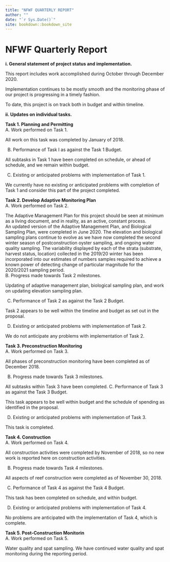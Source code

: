 ```yaml
--- 
title: "NFWF QUARTERLY REPORT"
author: ""
date: "`r Sys.Date()`"
site: bookdown::bookdown_site
---
```


# NFWF Quarterly Report  

**i.	General statement of project status and implementation.**  

This report includes work accomplished during October through December 2020. 

Implementation continues to be mostly smooth and the monitoring phase of our project is progressing in a timely fashion. 

To date, this project is on track both in budget and within timeline. 

**ii. Updates on individual tasks.** 
  
**Task 1.  Planning and Permitting**  
A.	Work performed on Task 1. 

All work on this task was completed by January of 2018.  

B.	Performance of Task I as against the Task 1 Budget. 

All subtasks in Task 1 have been completed on schedule, or ahead of schedule, and we remain within budget. 

C.	Existing or anticipated problems with implementation of Task 1. 

We currently have no existing or anticipated problems with completion of Task 1 and consider this part of the project completed. 


**Task 2.  Develop Adaptive Monitoring Plan**  
A.	Work performed on Task 2.

The Adaptive Management Plan for this project should be seen at minimum as a living document, and in reality, as an active, constant process.  
An updated version of the Adaptive Management Plan, and Biological Sampling Plan, were completed in June 2020.  The elevation and biological sampling plans continue to evolve as we have now completed the second winter season of postconstruction oyster sampling, and ongoing water quality sampling. The variability displayed by each of the strata (substrate, harvest status, location) collected in the 2019/20 winter has been incorporated into our estimates of numbers samples required to achieve a known power of detecting change of particular magnitude for the 2020/2021 sampling period.  
B.	Progress made towards Task 2 milestones.

Updating of adaptive management plan, biological sampling plan, and work on updating elevation sampling plan.

C.	Performance of Task 2 as against the Task 2 Budget. 

Task 2 appears to be well within the timeline and budget as set out in the proposal.  

D.	Existing or anticipated problems with implementation of Task 2. 

We do not anticipate any problems with implementation of Task 2.

**Task 3.  Preconstruction Monitoring**  
A.	Work performed on Task 3. 

All phases of preconstruction monitoring have been completed as of December 2018. 

B.	Progress made towards Task 3 milestones.

All subtasks within Task 3 have been completed. 
C.	Performance of Task 3 as against the Task 3 Budget. 

This task appears to be well within budget and the schedule of spending as identified in the proposal. 

D.	Existing or anticipated problems with implementation of Task 3. 

This task is completed.  


**Task 4.  Construction**  
A.	Work performed on Task 4.

All construction activities were completed by November of 2018, so no new work is reported here on construction activities. 

B.	Progress made towards Task 4 milestones.

All aspects of reef construction were completed as of November 30, 2018.

C.	Performance of Task 4 as against the Task 4 Budget. 

This task has been completed on schedule, and within budget. 

D.	Existing or anticipated problems with implementation of Task 4. 

 No problems are anticipated with the implementation of Task 4, which is complete. 
  

**Task 5. Post-Construction Monitorin**  
A.	 Work performed on Task 5. 

Water quality and spat sampling. We have continued water quality and spat monitoring during the reporting period.
